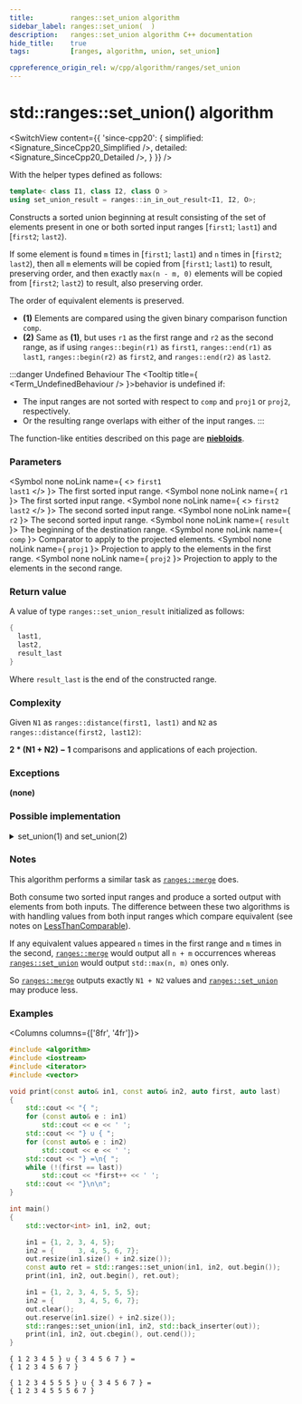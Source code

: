 ```yaml
---
title:         ranges::set_union algorithm
sidebar_label: ranges::set_union(  )
description:   ranges::set_union algorithm C++ documentation
hide_title:    true
tags:          [ranges, algorithm, union, set_union]

cppreference_origin_rel: w/cpp/algorithm/ranges/set_union
---
```




<!----------------- Codes ---------------------->


# std::ranges::set_union() algorithm

<SwitchView content={{
	'since-cpp20': {
		simplified:	<Signature_SinceCpp20_Simplified />,
		detailed:	<Signature_SinceCpp20_Detailed />,
	}
}} />

With the helper types defined as follows:
```cpp
template< class I1, class I2, class O >
using set_union_result = ranges::in_in_out_result<I1, I2, O>;
```

Constructs a sorted union beginning at result consisting of the set of elements present in one or
both sorted input ranges [`first1`; `last1`) and [`first2`; `last2`).

If some element is found `m` times in [`first1`; `last1`) and `n` times in [`first2`; `last2`),
then all `m` elements will be copied from [`first1`; `last1`) to result, preserving order, and then exactly `max(n - m, 0)`
elements will be copied from [`first2`; `last2`) to result, also preserving order.

The order of equivalent elements is preserved.

- **(1)** Elements are compared using the given binary comparison function `comp`.
- **(2)** Same as **(1)**, but uses `r1` as the first range and `r2` as the second range,
  as if using `ranges::begin(r1)` as `first1`, `ranges::end(r1)` as `last1`, `ranges::begin(r2)` as `first2`, and `ranges::end(r2)` as `last2`.

:::danger Undefined Behaviour
The <Tooltip title={ <Term_UndefinedBehaviour /> }>behavior is undefined</Tooltip> if:
 - The input ranges are not sorted with respect to `comp` and `proj1` or `proj2`, respectively.
 - Or the resulting range overlaps with either of the input ranges.
:::

The function-like entities described on this page are [**niebloids**](/docs/std/algo/niebloids).

### Parameters

<SymbolTable>

  <Symbol none noLink name={ <> <code>first1</code> <br/> <code>last1</code> </> }>
    The first sorted input range.
  </Symbol>
  <Symbol none noLink name={ <code>r1</code> }>
    The first sorted input range.
  </Symbol>
  <Symbol none noLink name={ <> <code>first2</code> <br/> <code>last2</code> </> }>
    The second sorted input range.
  </Symbol>
  <Symbol none noLink name={ <code>r2</code> }>
    The second sorted input range.
  </Symbol>
  <Symbol none noLink name={ <code>result</code> }>
    The beginning of the destination range.
  </Symbol>
  <Symbol none noLink name={ <code>comp</code> }>
    Comparator to apply to the projected elements.
  </Symbol>
  <Symbol none noLink name={ <code>proj1</code> }>
    Projection to apply to the elements in the first range.
  </Symbol>
  <Symbol none noLink name={ <code>proj2</code> }>
    Projection to apply to the elements in the second range.
  </Symbol>

</SymbolTable>

### Return value

A value of type `ranges::set_union_result` initialized as follows:
```cpp
{
  last1,
  last2,
  result_last
}
```
Where `result_last` is the end of the constructed range.

### Complexity

Given `N1` as `ranges::distance(first1, last1)` and `N2` as `ranges::distance(first2, last12)`:

**2 \* (N1 + N2) − 1** comparisons and applications of each projection.

### Exceptions

**(none)**

### Possible implementation

<details>
<summary>set_union(1) and set_union(2)</summary>

```cpp
struct set_union_fn
{
    template<std::input_iterator I1, std::sentinel_for<I1> S1,
             std::input_iterator I2, std::sentinel_for<I2> S2,
             std::weakly_incrementable O, class Comp = ranges::less,
             class Proj1 = std::identity, class Proj2 = std::identity>
    requires std::mergeable<I1, I2, O, Comp, Proj1, Proj2>
    constexpr ranges::set_union_result<I1, I2, O>
        operator()(I1 first1, S1 last1, I2 first2, S2 last2,
                   O result, Comp comp = {},
                   Proj1 proj1 = {}, Proj2 proj2 = {}) const
    {
        for (; !(first1 == last1 or first2 == last2); ++result)
        {
            if (std::invoke(comp, std::invoke(proj1, *first1), std::invoke(proj2, *first2)))
            {
                *result = *first1;
                ++first1;
            }
            else if (std::invoke(comp, std::invoke(proj2, *first2),
                                       std::invoke(proj1, *first1)))
            {
                *result = *first2;
                ++first2;
            }
            else
            {
                *result = *first1;
                ++first1;
                ++first2;
            }
        }
        auto res1 = ranges::copy(std::move(first1), std::move(last1), std::move(result));
        auto res2 = ranges::copy(std::move(first2), std::move(last2), std::move(res1.out));
        return {std::move(res1.in), std::move(res2.in), std::move(res2.out)};
    }

    template<ranges::input_range R1, ranges::input_range R2,
             std::weakly_incrementable O, class Comp = ranges::less,
             class Proj1 = std::identity, class Proj2 = std::identity>
    requires std::mergeable<ranges::iterator_t<R1>, ranges::iterator_t<R2>,
                            O, Comp, Proj1, Proj2>
    constexpr ranges::set_union_result<ranges::borrowed_iterator_t<R1>,
                                       ranges::borrowed_iterator_t<R2>, O>
        operator()(R1&& r1, R2&& r2, O result, Comp comp = {},
                   Proj1 proj1 = {}, Proj2 proj2 = {}) const
    {
        return (*this)(ranges::begin(r1), ranges::end(r1),
                       ranges::begin(r2), ranges::end(r2),
                       std::move(result), std::move(comp),
                       std::move(proj1), std::move(proj2));
    }
};

inline constexpr set_union_fn set_union {};
```

</details>

### Notes

This algorithm performs a similar task as [`ranges::merge`](#) does.

Both consume two sorted input ranges and produce a sorted output with elements from both inputs.
The difference between these two algorithms is with handling values from both input ranges which compare equivalent (see notes on [LessThanComparable](/docs/named_req/LessThanComparable)).

If any equivalent values appeared `n` times in the first range and `m` times in the second, [`ranges::merge`](/docs/std/algo/ranges/merge)
would output all `n + m` occurrences whereas [`ranges::set_union`](#) would output `std::max(n, m)` ones only.

So [`ranges::merge`](/docs/std/algo/ranges/merge) outputs exactly `N1 + N2` values and [`ranges::set_union`](#) may produce less.

### Examples

<Columns columns={['8fr', '4fr']}>
<div>

```cpp title='Main.cpp' showLineNumbers
#include <algorithm>
#include <iostream>
#include <iterator>
#include <vector>

void print(const auto& in1, const auto& in2, auto first, auto last)
{
    std::cout << "{ ";
    for (const auto& e : in1)
        std::cout << e << ' ';
    std::cout << "} ∪ { ";
    for (const auto& e : in2)
        std::cout << e << ' ';
    std::cout << "} =\n{ ";
    while (!(first == last))
        std::cout << *first++ << ' ';
    std::cout << "}\n\n";
}

int main()
{
    std::vector<int> in1, in2, out;

    in1 = {1, 2, 3, 4, 5};
    in2 = {      3, 4, 5, 6, 7};
    out.resize(in1.size() + in2.size());
    const auto ret = std::ranges::set_union(in1, in2, out.begin());
    print(in1, in2, out.begin(), ret.out);

    in1 = {1, 2, 3, 4, 5, 5, 5};
    in2 = {      3, 4, 5, 6, 7};
    out.clear();
    out.reserve(in1.size() + in2.size());
    std::ranges::set_union(in1, in2, std::back_inserter(out));
    print(in1, in2, out.cbegin(), out.cend());
}
```

</div>
<div>

```plaintext title="Output"
{ 1 2 3 4 5 } ∪ { 3 4 5 6 7 } =
{ 1 2 3 4 5 6 7 }

{ 1 2 3 4 5 5 5 } ∪ { 3 4 5 6 7 } =
{ 1 2 3 4 5 5 5 6 7 }
```

</div>
</Columns>
